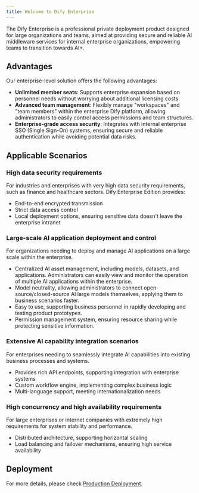 ```yaml
---
title: Welcome to Dify Enterprise
---
```


The Dify Enterprise is a professional private deployment product designed for large organizations and teams, aimed at providing secure and reliable AI middleware services for internal enterprise organizations, empowering teams to transition towards AI+. 

## Advantages

Our enterprise-level solution offers the following advantages:

- **Unlimited member seats**: Supports enterprise expansion based on personnel needs without worrying about additional licensing costs.
- **Advanced team management**: Flexibly manage "workspaces" and "team members" within the enterprise Dify platform, allowing administrators to easily control access permissions and team structures.
- **Enterprise-grade access security**: Integrates with internal enterprise SSO (Single Sign-On) systems, ensuring secure and reliable authentication while avoiding potential data risks.

## Applicable Scenarios

### High data security requirements

For industries and enterprises with very high data security requirements, such as finance and healthcare sectors. Dify Enterprise Edition provides:

- End-to-end encrypted transmission
- Strict data access control
- Local deployment options, ensuring sensitive data doesn't leave the enterprise intranet

### Large-scale AI application deployment and control

For organizations needing to deploy and manage AI applications on a large scale within the enterprise.

- Centralized AI asset management, including models, datasets, and applications. Administrators can easily view and monitor the operation of multiple AI applications within the enterprise.
- Model neutrality, allowing administrators to connect open-source/closed-source AI large models themselves, applying them to business scenarios faster.
- Easy to use, supporting business personnel in rapidly developing and testing product prototypes.
- Permission management system, ensuring resource sharing while protecting sensitive information.

### Extensive AI capability integration scenarios

For enterprises needing to seamlessly integrate AI capabilities into existing business processes and systems.

- Provides rich API endpoints, supporting integration with enterprise systems
- Custom workflow engine, implementing complex business logic
- Multi-language support, meeting internationalization needs

### High concurrency and high availability requirements

For large enterprises or internet companies with extremely high requirements for system stability and performance.

- Distributed architecture, supporting horizontal scaling
- Load balancing and failover mechanisms, ensuring high service availability

## Deployment

For more details, please check [Production Deployment](/deployment/production-deployment).
